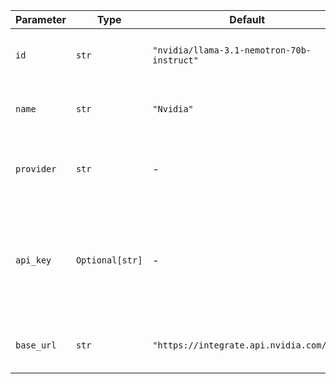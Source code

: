 | Parameter  | Type            | Default                                    | Description                                                                                                              |
| ---------- | --------------- | ------------------------------------------ | ------------------------------------------------------------------------------------------------------------------------ |
| `id`       | `str`           | `"nvidia/llama-3.1-nemotron-70b-instruct"` | The specific model ID used for generating responses.                                                                     |
| `name`     | `str`           | `"Nvidia"`                                 | The name identifier for the Nvidia agent.                                                                                |
| `provider` | `str`           | -                                          | The provider of the model, combining "Nvidia" with the model ID.                                                         |
| `api_key`  | `Optional[str]` | -                                          | The API key for authenticating requests to the Nvidia service. Retrieved from the environment variable `NVIDIA_API_KEY`. |
| `base_url` | `str`           | `"https://integrate.api.nvidia.com/v1"`    | The base URL for making API requests to the Nvidia service.                                                              |

